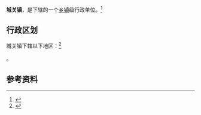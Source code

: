 {{中国乡级行政区|42/06/24/100/000}}

'''城关镇'''，是{{PRC admin/fullname|42/06/24/100/000|3}}下辖的一个[[乡镇|乡镇]]级行政单位。<ref>{{PRC admin/ref sgc|{{PRC admin/parent|42/06/24/100/000}}}}</ref>

== 行政区划 ==

城关镇下辖以下地区：<ref>{{PRC admin/ref sgc|42/06/24/100/000}}</ref>

{{PRC admin/children|42/06/24/100/000}}。

== 参考资料 ==

{{reflist}}

{{行政区划小作品}}
{{PRC admin/navcat|42/06/24/100/000}}